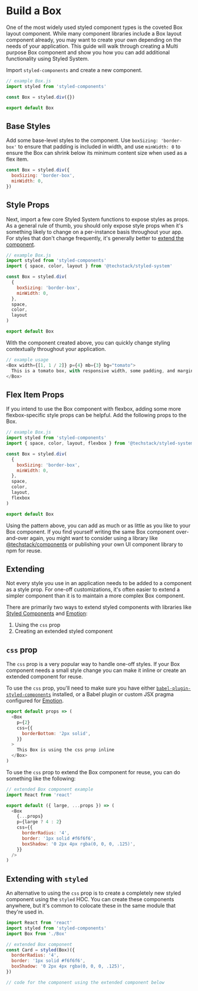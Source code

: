 # Build a Box

One of the most widely used styled component types is the coveted Box layout component.
While many component libraries include a Box layout component already, you may want to create your own depending on the needs of your application.
This guide will walk through creating a Multi purpose Box component and show you how you can add additional functionality using Styled System.

Import `styled-components` and create a new component.

```js
// example Box.js
import styled from 'styled-components'

const Box = styled.div({})

export default Box
```

## Base Styles

Add some base-level styles to the component.
Use `boxSizing: 'border-box'` to ensure that padding is included in width,
and use `minWidth: 0` to ensure the Box can shrink below its minimum content size when used as a flex item.

```js
const Box = styled.div({
  boxSizing: 'border-box',
  minWidth: 0,
})
```

## Style Props

Next, import a few core Styled System functions to expose styles as props.
As a general rule of thumb, you should only expose style props when it's something likely to change on a per-instance basis throughout your app.
For styles that don't change frequently, it's generally better to [extend the component](#extending).

```js
// example Box.js
import styled from 'styled-components'
import { space, color, layout } from '@techstack/styled-system'

const Box = styled.div(
  {
    boxSizing: 'border-box',
    minWidth: 0,
  },
  space,
  color,
  layout
)

export default Box
```

With the component created above, you can quickly change styling contextually throughout your application.

```js
// example usage
<Box width={[1, 1 / 2]} p={4} mb={3} bg="tomato">
  This is a tomato box, with responsive width, some padding, and margin bottom
</Box>
```

## Flex Item Props

If you intend to use the Box component with flexbox, adding some more flexbox-specific style props can be helpful.
Add the following props to the Box.

```js
// example Box.js
import styled from 'styled-components'
import { space, color, layout, flexbox } from '@techstack/styled-system'

const Box = styled.div(
  {
    boxSizing: 'border-box',
    minWidth: 0,
  },
  space,
  color,
  layout,
  flexbox
)

export default Box
```

Using the pattern above, you can add as much or as little as you like to your Box component.
If you find yourself writing the same Box component over-and-over again, you might want to consider using a library like [@techstack/components][] or publishing your own UI component library to npm for reuse.

## Extending

Not every style you use in an application needs to be added to a component as a style prop.
For one-off customizations, it's often easier to extend a simpler component than it is to maintain a more complex Box component.

There are primarily two ways to extend styled components with libraries like [Styled Components][] and [Emotion][]:

1. Using the `css` prop
2. Creating an extended styled component

## `css` prop

The `css` prop is a very popular way to handle one-off styles.
If your Box component needs a small style change you can make it inline or create an extended component for reuse.

To use the `css` prop, you'll need to make sure you have either
[`babel-plugin-styled-components`](https://www.styled-components.com/docs/api#css-prop) installed,
or a Babel plugin or custom JSX pragma configured for [Emotion](https://emotion.sh/docs/css-prop).

```js
export default props => (
  <Box
    p={2}
    css={{
      borderBottom: '2px solid',
    }}
  >
    This Box is using the css prop inline
  </Box>
)
```

To use the `css` prop to extend the Box component for reuse, you can do something like the following:

```js
// extended Box component example
import React from 'react'

export default ({ large, ...props }) => (
  <Box
    {...props}
    p={large ? 4 : 2}
    css={{
      borderRadius: '4',
      border: '1px solid #f6f6f6',
      boxShadow: '0 2px 4px rgba(0, 0, 0, .125)',
    }}
  />
)
```

## Extending with `styled`

An alternative to using the `css` prop is to create a completely new styled component using the `styled` HOC.
You can create these components anywhere,
but it's common to colocate these in the same module that they're used in.

```js
import React from 'react'
import styled from 'styled-components'
import Box from './Box'

// extended Box component
const Card = styled(Box)({
  borderRadius: '4',
  border: '1px solid #f6f6f6',
  boxShadow: '0 2px 4px rgba(0, 0, 0, .125)',
})

// code for the component using the extended component below
```

[@techstack/components]: https://www.npmjs.com/package/@techstack/components
[styled components]: https://styled-components.com
[emotion]: https://emotion.sh